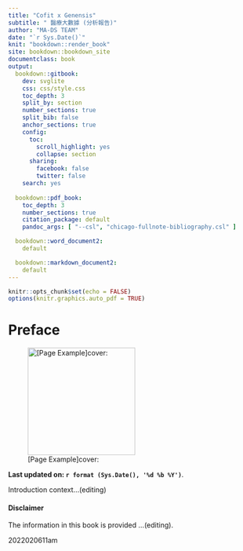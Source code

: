 ```yaml
---
title: "Cofit x Genensis"
subtitle: " 醫療大數據 (分析報告)"
author: "MA-DS TEAM"
date: "`r Sys.Date()`"
knit: "bookdown::render_book"
site: bookdown::bookdown_site
documentclass: book
output:
  bookdown::gitbook:
    dev: svglite
    css: css/style.css
    toc_depth: 3
    split_by: section
    number_sections: true
    split_bib: false
    anchor_sections: true
    config:
      toc:
        scroll_highlight: yes
        collapse: section
      sharing:
        facebook: false
        twitter: false
    search: yes
    
  bookdown::pdf_book:
    toc_depth: 3
    number_sections: true
    citation_package: default
    pandoc_args: [ "--csl", "chicago-fullnote-bibliography.csl" ]

  bookdown::word_document2:
    default

  bookdown::markdown_document2:
    default
---
```


```r
knitr::opts_chunk$set(echo = FALSE)
options(knitr.graphics.auto_pdf = TRUE)
```

# Preface {#index .unnumbered}

![[Page Example]cover:](https://upload.wikimedia.org/wikipedia/commons/thumb/8/80/Wikipedia-logo-v2.svg/1200px-Wikipedia-logo-v2.svg.png){width="219"}

**Last updated on: `r format (Sys.Date(), '%d %b %Y')`**.

Introduction context...(editing)

#### Disclaimer {.unnumbered}

The information in this book is provided ...(editing).

2022020611am

